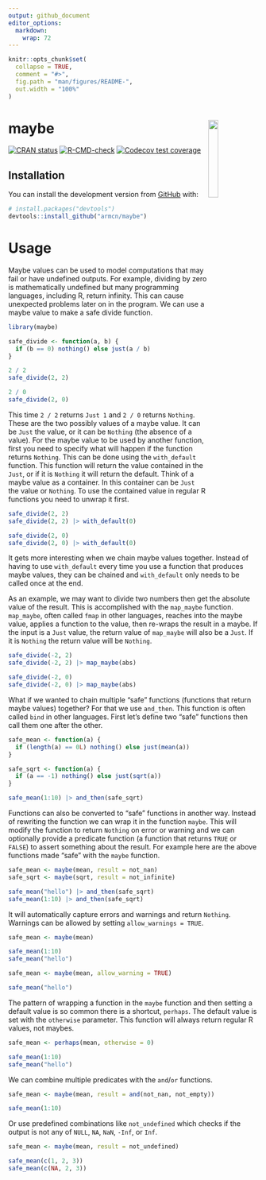 ```yaml
---
output: github_document
editor_options: 
  markdown: 
    wrap: 72
---
```


<!-- README.md is generated from README.Rmd. Please edit that file -->

```r
knitr::opts_chunk$set(
  collapse = TRUE,
  comment = "#>",
  fig.path = "man/figures/README-",
  out.width = "100%"
)
```

# maybe <img src="man/figures/hex.png" align="right" style="width: 20%;"/>

<!-- badges: start -->

[![CRAN
status](https://www.r-pkg.org/badges/version/maybe)](https://CRAN.R-project.org/package=maybe)
[![R-CMD-check](https://github.com/armcn/maybe/workflows/R-CMD-check/badge.svg)](https://github.com/armcn/maybe/actions)
[![Codecov test
coverage](https://codecov.io/gh/armcn/maybe/branch/main/graph/badge.svg)](https://codecov.io/gh/armcn/maybe?branch=main)

<!-- badges: end -->

## Installation

You can install the development version from
[GitHub](https://github.com/) with:

``` r
# install.packages("devtools")
devtools::install_github("armcn/maybe")
```

# Usage

Maybe values can be used to model computations that may fail or have
undefined outputs. For example, dividing by zero is mathematically
undefined but many programming languages, including R, return infinity.
This can cause unexpected problems later on in the program. We can use a
maybe value to make a safe divide function.

```r
library(maybe)

safe_divide <- function(a, b) {
  if (b == 0) nothing() else just(a / b)
}

2 / 2
safe_divide(2, 2)

2 / 0
safe_divide(2, 0)
```

This time `2 / 2` returns `Just 1` and `2 / 0` returns `Nothing`. These
are the two possibly values of a maybe value. It can be `Just` the
value, or it can be `Nothing` (the absence of a value). For the maybe value to 
be used by another function, first you need to specify what will happen if the 
function returns `Nothing`. This can be done using the `with_default` function. 
This function will return the value contained in the `Just`, or if it is 
`Nothing` it will return the default. Think of a maybe value as a container.
In this container can be `Just` the value or `Nothing`. To use the contained
value in regular R functions you need to unwrap it first.

```r
safe_divide(2, 2)
safe_divide(2, 2) |> with_default(0)

safe_divide(2, 0)
safe_divide(2, 0) |> with_default(0)
```

It gets more interesting when we chain maybe values together. Instead of
having to use `with_default` every time you use a function that produces
maybe values, they can be chained and `with_default` only needs to be
called once at the end.

As an example, we may want to divide two numbers then get the absolute value of
the result. This is accomplished with the `map_maybe` function. `map_maybe`,
often called `fmap` in other languages, reaches into the maybe value, applies
a function to the value, then re-wraps the result in a maybe. If the input is
a `Just` value, the return value of `map_maybe` will also be a `Just`. If it is
`Nothing` the return value will be `Nothing`.

```r
safe_divide(-2, 2)
safe_divide(-2, 2) |> map_maybe(abs)

safe_divide(-2, 0)
safe_divide(-2, 0) |> map_maybe(abs)
```

What if we wanted to chain multiple "safe" functions (functions that
return maybe values) together? For that we use `and_then`. This function is 
often called `bind` in other languages. First let's define two "safe" functions 
then call them one after the other.

```r
safe_mean <- function(a) {
  if (length(a) == 0L) nothing() else just(mean(a))
}

safe_sqrt <- function(a) {
  if (a == -1) nothing() else just(sqrt(a))
}

safe_mean(1:10) |> and_then(safe_sqrt)
```

Functions can also be converted to "safe" functions in another way.
Instead of rewriting the function we can wrap it in the function `maybe`. This 
will modify the function to return `Nothing` on error or warning and we can
optionally provide a predicate function (a function that returns `TRUE` or
`FALSE`) to assert something about the result. For example here are the above 
functions made "safe" with the `maybe` function.

```r
safe_mean <- maybe(mean, result = not_nan)
safe_sqrt <- maybe(sqrt, result = not_infinite)

safe_mean("hello") |> and_then(safe_sqrt)
safe_mean(1:10) |> and_then(safe_sqrt)
```

It will automatically capture errors and warnings and return `Nothing`.
Warnings can be allowed by setting `allow_warnings = TRUE`.

```r
safe_mean <- maybe(mean)

safe_mean(1:10)
safe_mean("hello")

safe_mean <- maybe(mean, allow_warning = TRUE)

safe_mean("hello")
```

The pattern of wrapping a function in the `maybe` function and then setting a 
default value is so common there is a shortcut, `perhaps`. The default value is 
set with the `otherwise` parameter. This function will always return regular R 
values, not maybes.

```r
safe_mean <- perhaps(mean, otherwise = 0)

safe_mean(1:10)
safe_mean("hello")
```

We can combine multiple predicates with the `and`/`or` functions.

```r
safe_mean <- maybe(mean, result = and(not_nan, not_empty))

safe_mean(1:10)
```

Or use predefined combinations like `not_undefined` which checks if the
output is not any of `NULL`, `NA`, `NaN`, `-Inf`, or `Inf`.

```r
safe_mean <- maybe(mean, result = not_undefined)

safe_mean(c(1, 2, 3))
safe_mean(c(NA, 2, 3))
```


